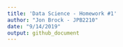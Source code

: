 ```yaml
---
title: 'Data Science - Homework #1'
author: "Jon Brock - JPB2210"
date: "9/14/2019"
output: github_document
---
```




